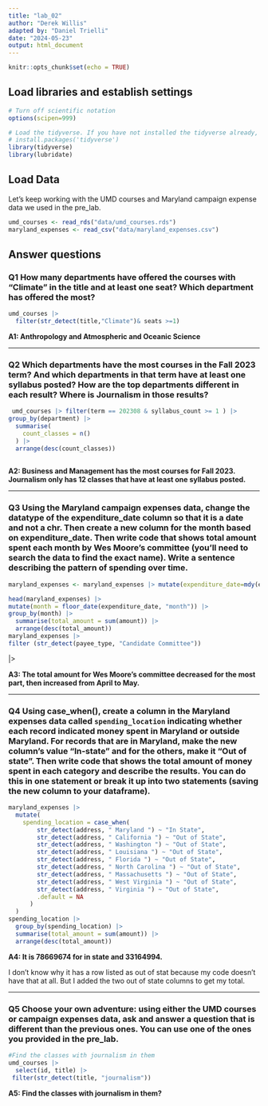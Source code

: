 ```yaml
---
title: "lab_02"
author: "Derek Willis"
adapted by: "Daniel Trielli"
date: "2024-05-23"
output: html_document
---
```


```r
knitr::opts_chunk$set(echo = TRUE)
```

## Load libraries and establish settings

```r
# Turn off scientific notation
options(scipen=999)

# Load the tidyverse. If you have not installed the tidyverse already, remove the # from the next line and run it first.  
# install.packages('tidyverse')
library(tidyverse)
library(lubridate)
```

## Load Data

Let's keep working with the UMD courses and Maryland campaign expense data we used in the pre_lab.

```r
umd_courses <- read_rds("data/umd_courses.rds")
maryland_expenses <- read_csv("data/maryland_expenses.csv")
```

## Answer questions

### **Q1** How many departments have offered the courses with "Climate" in the title and at least one seat? Which department has offered the most?

```r
umd_courses |>
  filter(str_detect(title,"Climate")& seats >=1)

```

**A1: Anthropology and Atmospheric and Oceanic Science**

------------------------------------------------------------------------

### **Q2** Which departments have the most courses in the Fall 2023 term? And which departments in that term have at least one syllabus posted? How are the top departments different in each result? Where is Journalism in those results?

```r
 umd_courses |> filter(term == 202308 & syllabus_count >= 1 ) |>
group_by(department) |>
  summarise(
    count_classes = n()
  ) |>
  arrange(desc(count_classes))
 

```

**A2: Business and Management has the most courses for Fall 2023. Journalism only has 12 classes that have at least one syllabus posted.**

------------------------------------------------------------------------

### **Q3** Using the Maryland campaign expenses data, change the datatype of the expenditure_date column so that it is a date and not a chr. Then create a new column for the month based on expenditure_date. Then write code that shows total amount spent each month by Wes Moore's committee (you'll need to search the data to find the exact name). Write a sentence describing the pattern of spending over time.

```r
maryland_expenses <- maryland_expenses |> mutate(expenditure_date=mdy(expenditure_date))

head(maryland_expenses) |>
mutate(month = floor_date(expenditure_date, "month")) |>
group_by(month) |>
  summarise(total_amount = sum(amount)) |>
  arrange(desc(total_amount))
maryland_expenses |>
filter (str_detect(payee_type, "Candidate Committee"))
```

\|\>

**A3: The total amount for Wes Moore's committee decreased for the most part, then increased from April to May.**

------------------------------------------------------------------------

### **Q4** Using case_when(), create a column in the Maryland expenses data called `spending_location` indicating whether each record indicated money spent in Maryland or outside Maryland. For records that are in Maryland, make the new column's value "In-state" and for the others, make it "Out of state". Then write code that shows the total amount of money spent in each category and describe the results. You can do this in one statement or break it up into two statements (saving the new column to your dataframe).

```r
maryland_expenses |>
  mutate(
    spending_location = case_when(
        str_detect(address, " Maryland ") ~ "In State",
        str_detect(address, " California ") ~ "Out of State",
        str_detect(address, " Washington ") ~ "Out of State",
        str_detect(address, " Louisiana ") ~ "Out of State",
        str_detect(address, " Florida ") ~ "Out of State",
        str_detect(address, " North Carolina ") ~ "Out of State",
        str_detect(address, " Massachusetts ") ~ "Out of State",
        str_detect(address, " West Virginia ") ~ "Out of State",
        str_detect(address, " Virginia ") ~ "Out of State",
        .default = NA
      )
  )
spending_location |> 
  group_by(spending_location) |>
  summarise(total_amount = sum(amount)) |>
  arrange(desc(total_amount))
```

**A4: It is 78669674 for in state and 33164994.**

I don't know why it has a row listed as out of stat because my code doesn't have that at all. But I added the two out of state columns to get my total.

------------------------------------------------------------------------

### **Q5** Choose your own adventure: using either the UMD courses or campaign expenses data, ask and answer a question that is different than the previous ones. You can use one of the ones you provided in the pre_lab.

```r
#Find the classes with journalism in them
umd_courses |>
  select(id, title) |>
 filter(str_detect(title, "journalism"))

```

**A5: Find the classes with journalism in them?**
